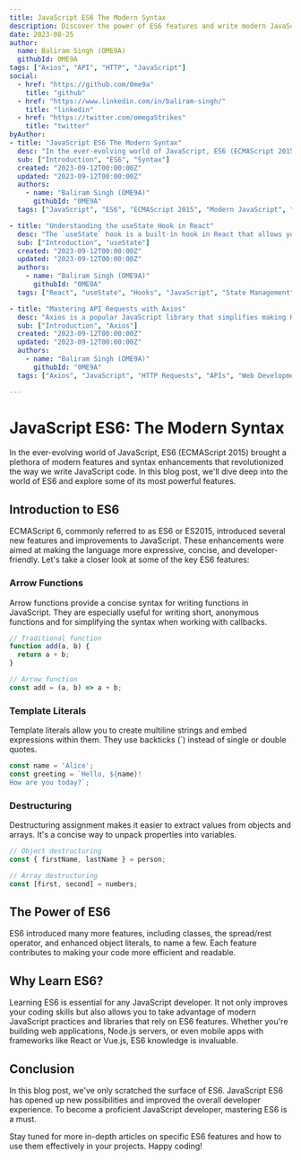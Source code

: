 ```yaml
---
title: JavaScript ES6 The Modern Syntax
description: Discover the power of ES6 features and write modern JavaScript code.
date: 2023-08-25
author:
  name: Baliram Singh (OME9A)
  githubId: 0ME9A
tags: ["Axios", "API", "HTTP", "JavaScript"]
social:
  - href: "https://github.com/0me9a"
    title: "github"
  - href: "https://www.linkedin.com/in/baliram-singh/"
    title: "linkedin"
  - href: "https://twitter.com/omegaStrikes"
    title: "twitter"
byAuthor:
- title: "JavaScript ES6 The Modern Syntax"
  desc: "In the ever-evolving world of JavaScript, ES6 (ECMAScript 2015) brought a plethora of modern features and syntax enhancements that revolutionized the way we write JavaScript code. In this blog post, we'll dive deep into the world of ES6 and explore some of its most powerful features."
  sub: ["Introduction", "ES6", "Syntax"]
  created: "2023-09-12T00:00:00Z"
  updated: "2023-09-12T00:00:00Z"
  authors:
    - name: "Baliram Singh (OME9A)"
      githubId: "0ME9A"
  tags: ["JavaScript", "ES6", "ECMAScript 2015", "Modern JavaScript", "Syntax", "Development"]

- title: "Understanding the useState Hook in React"
  desc: "The `useState` hook is a built-in hook in React that allows you to add state to your functional components. Learn how to use it effectively to create more dynamic and interactive applications."
  sub: ["Introduction", "useState"]
  created: "2023-09-12T00:00:00Z"
  updated: "2023-09-12T00:00:00Z"
  authors:
    - name: "Baliram Singh (OME9A)"
      githubId: "0ME9A"
  tags: ["React", "useState", "Hooks", "JavaScript", "State Management"]

- title: "Mastering API Requests with Axios"
  desc: "Axios is a popular JavaScript library that simplifies making HTTP requests from a web application. Learn how to perform various types of requests, handle responses, and make your API interactions more efficient."
  sub: ["Introduction", "Axios"]
  created: "2023-09-12T00:00:00Z"
  updated: "2023-09-12T00:00:00Z"
  authors:
    - name: "Baliram Singh (OME9A)"
      githubId: "0ME9A"
  tags: ["Axios", "JavaScript", "HTTP Requests", "APIs", "Web Development", "Node.js"]

---
```


# JavaScript ES6: The Modern Syntax

In the ever-evolving world of JavaScript, ES6 (ECMAScript 2015) brought a plethora of modern features and syntax enhancements that revolutionized the way we write JavaScript code. In this blog post, we'll dive deep into the world of ES6 and explore some of its most powerful features.

## Introduction to ES6

ECMAScript 6, commonly referred to as ES6 or ES2015, introduced several new features and improvements to JavaScript. These enhancements were aimed at making the language more expressive, concise, and developer-friendly. Let's take a closer look at some of the key ES6 features:

### Arrow Functions

Arrow functions provide a concise syntax for writing functions in JavaScript. They are especially useful for writing short, anonymous functions and for simplifying the syntax when working with callbacks.

```javascript
// Traditional function
function add(a, b) {
  return a + b;
}

// Arrow function
const add = (a, b) => a + b;
```

### Template Literals

Template literals allow you to create multiline strings and embed expressions within them. They use backticks (\`) instead of single or double quotes.

```javascript
const name = 'Alice';
const greeting = `Hello, ${name}! 
How are you today?`;
```

### Destructuring

Destructuring assignment makes it easier to extract values from objects and arrays. It's a concise way to unpack properties into variables.

```javascript
// Object destructuring
const { firstName, lastName } = person;

// Array destructuring
const [first, second] = numbers;
```

## The Power of ES6

ES6 introduced many more features, including classes, the spread/rest operator, and enhanced object literals, to name a few. Each feature contributes to making your code more efficient and readable.

## Why Learn ES6?

Learning ES6 is essential for any JavaScript developer. It not only improves your coding skills but also allows you to take advantage of modern JavaScript practices and libraries that rely on ES6 features. Whether you're building web applications, Node.js servers, or even mobile apps with frameworks like React or Vue.js, ES6 knowledge is invaluable.

## Conclusion

In this blog post, we've only scratched the surface of ES6. JavaScript ES6 has opened up new possibilities and improved the overall developer experience. To become a proficient JavaScript developer, mastering ES6 is a must.

Stay tuned for more in-depth articles on specific ES6 features and how to use them effectively in your projects. Happy coding!
